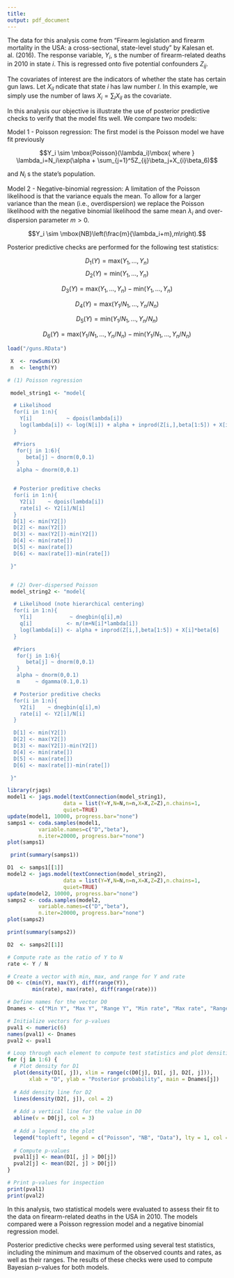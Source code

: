 ```yaml
---
title: 
output: pdf_document
---
```


\section{Bayesian p-values for the Guns laws data}


The data for this analysis come from “Firearm legislation and firearm mortality in the USA: a cross-sectional, state-level study” by Kalesan et. al. (2016). The response variable, $Y_i$, s the number of firearm-related deaths in 2010 in state $i$. This is regressed onto five potential confounders $Z_{ij}$.

The covariates of interest are the indicators of whether the state has certain gun laws. Let $X_{il}$ ndicate that state $i$ has law number $l$. In this example, we simply use the number of laws $X_i=\sum_{l}X_{il}$ as the covariate.

In this analysis our objective is illustrate the use of posterior predictive checks to verify that the model fits well. We compare two models:

Model 1 - Poisson regression: The first model is the Poisson model we have fit previously 

$$Y_i \sim \mbox{Poisson}(\lambda_i)\mbox{  where } \lambda_i=N_i\exp(\alpha + \sum_{j=1}^5Z_{ij}\beta_j+X_{i}\beta_6)$$

and $N_i$ s the state's population.

Model 2 - Negative-binomial regression: A limitation of the Poisson likelihood is that the variance equals the mean. To allow for a larger variance than the mean (i.e., overdispersion) we replace the Poisson likelihood with the negative binomial likelihood the same mean $\lambda_i$ and over-dispersion parameter $m>0$. 

$$Y_i \sim \mbox{NB}\left(\frac{m}{\lambda_i+m},m\right).$$

Posterior predictive checks are performed for the following test statistics:

$$D_1(Y) = \mbox{max}(Y_1,…,Y_n)$$
$$D_2(Y) = \mbox{min}(Y_1,…,Y_n)$$

$$D_3(Y) = \mbox{max}(Y_1,…,Y_n) - \mbox{min}(Y_1,…,Y_n)$$

$$D_4(Y) = \mbox{max}(Y_1/N_1,…,Y_n/N_n)$$

$$D_5(Y) = \mbox{min}(Y_1/N_1,…,Y_n/N_n)$$

$$D_6(Y) = \mbox{max}(Y_1/N_1,…,Y_n/N_n)-\mbox{min}(Y_1/N_1,…,Y_n/N_n)$$

\section{1. Load the data and libraries}

```r
load("/guns.RData")
```

```r
 X  <- rowSums(X)
 n  <- length(Y)
```

\section{2. Two competing models:}

```r
# (1) Poisson regression

 model_string1 <- "model{

  # Likelihood
  for(i in 1:n){
    Y[i]           ~ dpois(lambda[i])
    log(lambda[i]) <- log(N[i]) + alpha + inprod(Z[i,],beta[1:5]) + X[i]*beta[6]
  }

  #Priors
   for(j in 1:6){
      beta[j] ~ dnorm(0,0.1)
   }
   alpha ~ dnorm(0,0.1)


  # Posterior preditive checks
  for(i in 1:n){
    Y2[i]    ~ dpois(lambda[i])
    rate[i] <- Y2[i]/N[i]
  }
  D[1] <- min(Y2[])
  D[2] <- max(Y2[])
  D[3] <- max(Y2[])-min(Y2[])
  D[4] <- min(rate[])
  D[5] <- max(rate[])
  D[6] <- max(rate[])-min(rate[])

 }"


 # (2) Over-dispersed Poisson
 model_string2 <- "model{

  # Likelihood (note hierarchical centering)
  for(i in 1:n){
    Y[i]            ~ dnegbin(q[i],m)
    q[i]           <- m/(m+N[i]*lambda[i])
    log(lambda[i]) <- alpha + inprod(Z[i,],beta[1:5]) + X[i]*beta[6]
  }

  #Priors
   for(j in 1:6){
      beta[j] ~ dnorm(0,0.1)
   }
   alpha ~ dnorm(0,0.1)
   m     ~ dgamma(0.1,0.1)

  # Posterior preditive checks
  for(i in 1:n){
    Y2[i]    ~ dnegbin(q[i],m)
    rate[i] <- Y2[i]/N[i]
  }

  D[1] <- min(Y2[])
  D[2] <- max(Y2[])
  D[3] <- max(Y2[])-min(Y2[])
  D[4] <- min(rate[])
  D[5] <- max(rate[])
  D[6] <- max(rate[])-min(rate[])

 }"
```

\section{3. Fit the two models}

```r
library(rjags)
model1 <- jags.model(textConnection(model_string1), 
                  data = list(Y=Y,N=N,n=n,X=X,Z=Z),n.chains=1,
                  quiet=TRUE)
update(model1, 10000, progress.bar="none")
samps1 <- coda.samples(model1, 
          variable.names=c("D","beta"), 
          n.iter=20000, progress.bar="none")
plot(samps1)
```

```r
 print(summary(samps1))
```

```r
D1  <- samps1[[1]]
model2 <- jags.model(textConnection(model_string2), 
                  data = list(Y=Y,N=N,n=n,X=X,Z=Z),n.chains=1,
                  quiet=TRUE)
update(model2, 10000, progress.bar="none")
samps2 <- coda.samples(model2, 
          variable.names=c("D","beta"), 
          n.iter=20000, progress.bar="none")
plot(samps2)
```

```r
print(summary(samps2))
```

```r
D2  <- samps2[[1]]
```

\section{4. Bayesian p-values}

```r
# Compute rate as the ratio of Y to N
rate <- Y / N

# Create a vector with min, max, and range for Y and rate
D0 <- c(min(Y), max(Y), diff(range(Y)),
        min(rate), max(rate), diff(range(rate)))

# Define names for the vector D0
Dnames <- c("Min Y", "Max Y", "Range Y", "Min rate", "Max rate", "Range rate")

# Initialize vectors for p-values
pval1 <- numeric(6)
names(pval1) <- Dnames
pval2 <- pval1

# Loop through each element to compute test statistics and plot densities
for (j in 1:6) {
  # Plot density for D1
  plot(density(D1[, j]), xlim = range(c(D0[j], D1[, j], D2[, j])),
       xlab = "D", ylab = "Posterior probability", main = Dnames[j])
  
  # Add density line for D2
  lines(density(D2[, j]), col = 2)
  
  # Add a vertical line for the value in D0
  abline(v = D0[j], col = 3)
  
  # Add a legend to the plot
  legend("topleft", legend = c("Poisson", "NB", "Data"), lty = 1, col = 1:3, bty = "n")
  
  # Compute p-values
  pval1[j] <- mean(D1[, j] > D0[j]) 
  pval2[j] <- mean(D2[, j] > D0[j])  
}

# Print p-values for inspection
print(pval1)
print(pval2)


```


\section{Conclusion}

In this analysis, two statistical models were evaluated to assess their fit to the data on firearm-related deaths in the USA in 2010. The models compared were a Poisson regression model and a negative binomial regression model. 

\begin{itemize}
    \item \textbf{Poisson Regression Model}: The Poisson model assumes that the number of firearm-related deaths follows a Poisson distribution, where the rate parameter $\lambda_i$ is determined by the state's population and other covariates. The limitation of this model is that it assumes the variance is equal to the mean, which may not be realistic for the data at hand.
    \item \textbf{Negative Binomial Regression Model}: The negative binomial model addresses the overdispersion present in the data by allowing for a variance greater than the mean. This model incorporates an additional over-dispersion parameter $m$ to better fit the data.
\end{itemize}

\subsection{Posterior Predictive Checks}

Posterior predictive checks were performed using several test statistics, including the minimum and maximum of the observed counts and rates, as well as their ranges. The results of these checks were used to compute Bayesian p-values for both models.

\begin{itemize}
    \item \textbf{Poisson Regression Model}: The Poisson model showed several p-values near zero or one, indicating a poor fit to the data. This suggests that the Poisson model may not adequately capture the variability in the number of firearm-related deaths.
    \item \textbf{Negative Binomial Regression Model}: The negative binomial model provided a better fit to the data, with p-values indicating a more reasonable match between the observed and predicted values. This model is more flexible in accounting for the overdispersion in the data.
\end{itemize}


